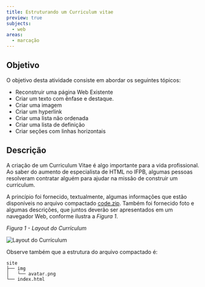 ```yaml
---
title: Estruturando um Curriculum vitae
preview: true
subjects:
  - web
areas:
  - marcação
---
```



## Objetivo

O objetivo desta atividade consiste em abordar os seguintes tópicos:

- Reconstruir uma página Web Existente
- Criar um texto com ênfase e destaque.
- Criar uma imagem
- Criar um hyperlink
- Criar uma lista não ordenada
- Criar uma lista de definição
- Criar seções com linhas horizontais

## Descrição

A criação de um Curriculum Vitae é algo importante para a vida profissional. Ao saber do aumento de especialista de HTML no IFPB, algumas pessoas resolveram contratar alguém para ajudar na missão de construir um curriculum.

A princípio foi fornecido, textualmente, algumas informações que estão disponíveis no arquivo compactado [code.zip](https://download-directory.github.io/?url=https://github.com/ifpb/exercises/tree/main/src/pages/exercises/web-markup-curriculum-simple/_codes/html/code/). Também foi fornecido foto e algumas descrições, que juntos deverão ser apresentados em um navegador Web, conforme ilustra a *Figura 1*.

*Figura 1 - Layout do Currículum*

<Image src={layout} alt="Layout do Currículum" class="border p-4" />

Observe também que a estrutura do arquivo compactado é:

```
site
├── img
│   └── avatar.png
└── index.html
```
